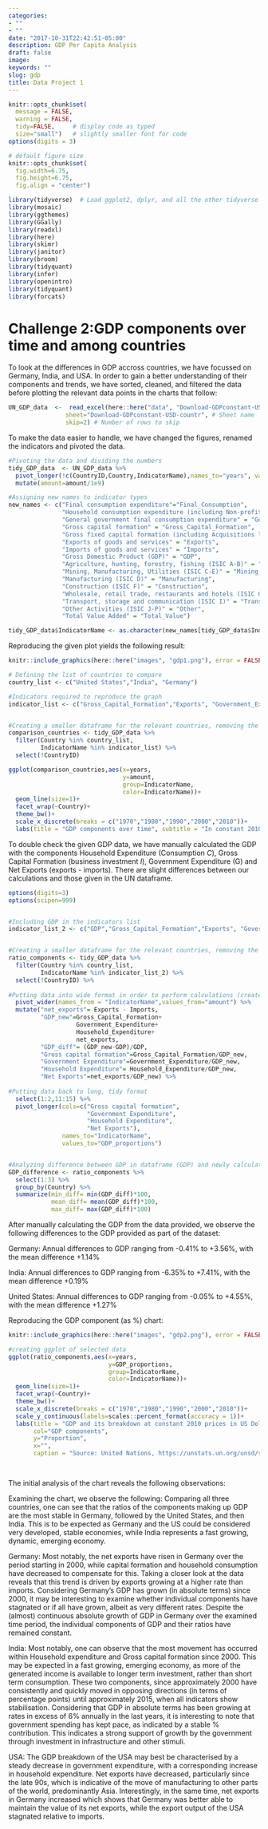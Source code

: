 ```yaml
---
categories:
- ""
- ""
date: "2017-10-31T22:42:51-05:00"
description: GDP Per Capita Analysis
draft: false
image: 
keywords: ""
slug: gdp
title: Data Project 1
---
```


```r
knitr::opts_chunk$set(
  message = FALSE, 
  warning = FALSE, 
  tidy=FALSE,     # display code as typed
  size="small")   # slightly smaller font for code
options(digits = 3)

# default figure size
knitr::opts_chunk$set(
  fig.width=6.75, 
  fig.height=6.75,
  fig.align = "center")
```


```r
library(tidyverse)  # Load ggplot2, dplyr, and all the other tidyverse packages
library(mosaic)
library(ggthemes)
library(GGally)
library(readxl)
library(here)
library(skimr)
library(janitor)
library(broom)
library(tidyquant)
library(infer)
library(openintro)
library(tidyquant)
library(forcats)
```


# Challenge 2:GDP components over time and among countries

To look at the differences in GDP accross countries, we have focussed on Germany, India, and USA. In order to gain a better understanding of their components and trends, we have sorted, cleaned, and filtered the data before plotting the relevant data points in the charts that follow:


```r

UN_GDP_data  <-  read_excel(here::here("data", "Download-GDPconstant-USD-countries.xls"), # Excel filename
                sheet="Download-GDPconstant-USD-countr", # Sheet name
                skip=2) # Number of rows to skip

```

To make the data easier to handle, we have changed the figures, renamed the indicators and pivoted the data.

```r

#Pivoting the data and dividing the numbers
tidy_GDP_data  <- UN_GDP_data %>% 
  pivot_longer(!c(CountryID,Country,IndicatorName),names_to="years", values_to="amount") %>%
  mutate(amount=amount/1e9)

#Assigning new names to indicator types
new_names <- c("Final consumption expenditure"="Final_Consumption",
               "Household consumption expenditure (including Non-profit institutions serving households)" = "Household_Expenditure",
               "General government final consumption expenditure" = "Government_Expenditure",
               "Gross capital formation" = "Gross_Capital_Formation",
               "Gross fixed capital formation (including Acquisitions less disposals of valuables)" = "Fixed_Capital_Formation",
               "Exports of goods and services" = "Exports",
               "Imports of goods and services" = "Imports",
               "Gross Domestic Product (GDP)" = "GDP",
               "Agriculture, hunting, forestry, fishing (ISIC A-B)" = "Agriculture, FOrestry, Hunting",
               "Mining, Manufacturing, Utilities (ISIC C-E)" = "Mining_Manufacturing_Utilities",
               "Manufacturing (ISIC D)" = "Manufacturing",
               "Construction (ISIC F)" = "Construction",
               "Wholesale, retail trade, restaurants and hotels (ISIC G-H)" = "Wholesale_Retail_Hospitality",
               "Transport, storage and communication (ISIC I)" = "Transport_Storage_Communication",
               "Other Activities (ISIC J-P)" = "Other",
               "Total Value Added" = "Total_Value")

tidy_GDP_data$IndicatorName <- as.character(new_names[tidy_GDP_data$IndicatorName])
```

Reproducing the given plot yields the following result:

```r
knitr::include_graphics(here::here("images", "gdp1.png"), error = FALSE)
```


```r

# Defining the list of countries to compare
country_list <- c("United States","India", "Germany")

#Indicators required to reproduce the graph
indicator_list <- c("Gross_Capital_Formation","Exports", "Government_Expenditure","Household_Expenditure", "Imports")


#Creating a smaller dataframe for the relevant countries, removing the ID column, filtering for required indicators
comparison_countries <- tidy_GDP_data %>% 
  filter(Country %in% country_list,
         IndicatorName %in% indicator_list) %>% 
  select(!CountryID)

ggplot(comparison_countries,aes(x=years,
                                y=amount,
                                group=IndicatorName,
                                color=IndicatorName))+
  geom_line(size=1)+
  facet_wrap(~Country)+
  theme_bw()+
  scale_x_discrete(breaks = c("1970","1980","1990","2000","2010"))+
  labs(title = "GDP components over time", subtitle = "In constant 2010 USD", col="Components of GDP",y="Billion US$",x="")


```

To double check the given GDP data, we have manually calculated the GDP with the components Household Expenditure (Consumption *C*), Gross Capital Formation (business investment *I*), Government Expenditure (G) and Net Exports (exports - imports). There are slight differences between our calculations and those given in the UN dataframe.


```r
options(digits=3)
options(scipen=999)


#Including GDP in the indicators list
indicator_list_2 <- c("GDP","Gross_Capital_Formation","Exports", "Government_Expenditure","Household_Expenditure", "Imports")


#Creating a smaller dataframe for the relevant countries, removing the ID column, filtering for required indicators
ratio_components <- tidy_GDP_data %>% 
  filter(Country %in% country_list,
         IndicatorName %in% indicator_list_2) %>% 
  select(!CountryID) %>%
  
#Putting data into wide format in order to perform calculations (create GDP_new + proportions)
  pivot_wider(names_from = "IndicatorName",values_from="amount") %>% 
  mutate("net_exports"= Exports - Imports,
         "GDP_new"=Gross_Capital_Formation+
                   Government_Expenditure+ 
                   Household_Expenditure+ 
                   net_exports,
         "GDP_diff"= (GDP_new-GDP)/GDP,
         "Gross capital formation"=Gross_Capital_Formation/GDP_new,
         "Government Expenditure"=Government_Expenditure/GDP_new,
         "Household Expenditure"= Household_Expenditure/GDP_new,
         "Net Exports"=net_exports/GDP_new) %>% 
  
#Putting data back to long, tidy format
  select(1:2,11:15) %>% 
  pivot_longer(cols=c("Gross capital formation",
                      "Government Expenditure",
                      "Household Expenditure",
                      "Net Exports"),
               names_to="IndicatorName",
               values_to="GDP_proportions")


#Analyzing difference between GDP in dataframe (GDP) and newly calculated GDP (GDP_new)
GDP_difference <- ratio_components %>% 
  select(1:3) %>% 
  group_by(Country) %>% 
  summarize(min_diff= min(GDP_diff)*100,
            mean_diff= mean(GDP_diff)*100,
            max_diff= max(GDP_diff)*100)

```


After manually calculating the GDP from the data provided, we observe the following differences to the GDP provided as part of the dataset:

Germany: Annual differences to GDP ranging from -0.41% to +3.56%, with the mean difference +1.14% 

India: Annual differences to GDP ranging from -6.35% to +7.41%, with the mean difference +0.19%

United States: Annual differences to GDP ranging from -0.05% to +4.55%, with the mean difference +1.27%



Reproducing the GDP component (as %) chart:

```r
knitr::include_graphics(here::here("images", "gdp2.png"), error = FALSE)
```


```r


#creating ggplot of selected data
ggplot(ratio_components,aes(x=years,
                            y=GDP_proportions,
                            group=IndicatorName,
                            color=IndicatorName))+
  geom_line(size=1)+
  facet_wrap(~Country)+
  theme_bw()+
  scale_x_discrete(breaks = c("1970","1980","1990","2000","2010"))+
  scale_y_continuous(labels=scales::percent_format(accuracy = 1))+
  labs(title = "GDP and its breakdown at constant 2010 prices in US Dollars",
       col="GDP components",
       y="Proportion",
       x="",
       caption = "Source: United Nations, https://unstats.un.org/unsd/snaama/Downloads")

  
```


The initial analysis of the chart reveals the following observations:  

Examining the chart, we observe the following: 
Comparing all three countries, one can see that the ratios of the components making up GDP are the most stable in Germany, followed by the United States, and then India. This is to be expected as Germany and the US could be considered very developed, stable economies, while India represents a fast growing, dynamic, emerging economy.

Germany:
Most notably, the net exports have risen in Germany over the period starting in 2000, while capital formation and household consumption have decreased to compensate for this. Taking a closer look at the data reveals that this trend is driven by exports growing at a higher rate than imports. Considering Germany’s GDP has grown (in absolute terms) since 2000, it may be interesting to examine whether individual components have stagnated or if all have grown, albeit as very different rates. Despite the (almost) continuous absolute growth of GDP in Germany over the examined time period, the individual components of GDP and their ratios have remained constant.  

India: 
Most notably, one can observe that the most movement has occurred within Household expenditure and Gross capital formation since 2000. This may be expected in a fast growing, emerging economy, as more of the generated income is available to longer term investment, rather than short term consumption. These two components, since approximately 2000 have consistently and quickly moved in opposing directions (in terms of percentage points) until approximately 2015, when all indicators show stabilisation. Considering that GDP in absolute terms has been growing at rates in excess of 6% annually in the last years, it is interesting to note that government spending has kept pace, as indicated by a stable % contribution. This indicates a strong support of growth by the government through investment in infrastructure and other stimuli. 

USA: 
The GDP breakdown of the USA may best be characterised by a steady decrease in government expenditure, with a corresponding increase in household expenditure. Net exports have decreased, particularly since the late 90s, which is indicative of the move of manufacturing to other parts of the world, predominantly Asia. Interestingly, in the same time, net exports in Germany increased which shows that Germany was better able to maintain the value of its net exports, while the export output of the USA stagnated relative to imports. 
